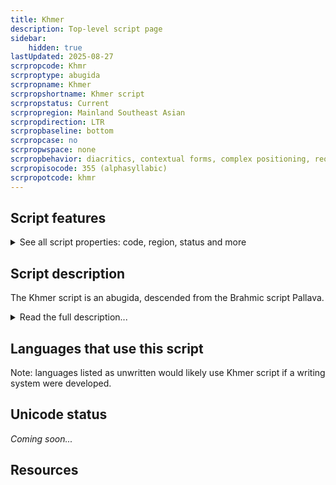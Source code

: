 ```yaml
---
title: Khmer
description: Top-level script page
sidebar:
    hidden: true
lastUpdated: 2025-08-27
scrpropcode: Khmr
scrproptype: abugida
scrpropname: Khmer
scrpropshortname: Khmer script
scrpropstatus: Current
scrpropregion: Mainland Southeast Asian
scrpropdirection: LTR
scrpropbaseline: bottom
scrpropcase: no
scrpropwspace: none
scrpropbehavior: diacritics, contextual forms, complex positioning, reordering, split graphs, required ligatures
scrpropisocode: 355 (alphasyllabic)
scrpropotcode: khmr
---
```



## Script features

<details>
<summary> See all script properties: code, region, status and more</summary>
<ScriptInfo />
</details>

## Script description

The Khmer script is an abugida, descended from the Brahmic script Pallava.

<details>
<summary>Read the full description...</summary>It is used for writing Khmer, the official language of Cambodia. The script is also sometimes used for writing minority languages in Cambodia, such as Brao and Mnong.

The alphabet has 33 consonants. Two more consonants that are included in Unicode are not in everyday use. Like many of the Brahmic abugidas, each symbol comprises a consonant and an inherent vowel. However, unlike most other Brahmic scripts, Khmer has two registers of consonants, one containing an inherent [a] and one containing an inherent [o]. Most consonants have two different letterforms for these two registers. Those that do not have a second form can be modified by one of two diacritics to indicate a change of register. Each consonant can also appear in a 'subscript' form, called _coeng_. In most cases these are a smaller version of the 'full' form, but in some cases they are unrelated in appearance. Coeng are written below the consonant they follow in pronunciation, but can extend above the baseline to the left or the right of that consonant. Rarely, coeng can be attached to a vowel character or used to indicate a word-final consonant, but their primary use is in consonant clusters. Some coeng in loanwords remain unpronounced.

Vowels are represented by means of diacritics written above, below and/or alongside on either side of the consonant to modify the quality of the inherent vowel. Most of these vowel-diacritics have a different effect on a consonant containing [a] than they do on one containing [o]. Independent vowel symbols also exist for representing syllable-initial vowels, but some are also written using the 'q' character modified by the appropriate vowel diacritic. Spelling conventions often dictate which of these means of representation is used.

There are additional diacritics that may or may not modify the pronunciation.

The superscript _robat_ character, which is used in some related scripts if the consonant RO is the first consonant in the syllable, is, in Khmer, only an artefact of original spellings in some loanwords and is not pronounced. 

The Khmer literary tradition dates back to the 7th century, and the script is currently in widespread use, although it is estimated that 35% of the Khmer-speaking population aged 15 and over are illiterate in the script.
</details>

## Languages that use this script

Note: languages listed as unwritten would likely use Khmer script if a writing system were developed.

<WsList script='Khmr' wsMax='5' />

## Unicode status

_Coming soon..._

## Resources

<ScriptResources detailSummary='seemore' />

